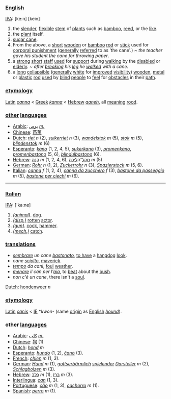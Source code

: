 ===[[English]]===

[[IPA]]: [ke:n] [kein]

#the [[slender]], [[flexible]] [[stem]] of [[plant|plants]] such as [[bamboo]], [[reed]], or the [[like]].
#the [[plant]] itself.
#[[sugar cane]].
#From the above, a [[short]] [[wooden]] or [[bamboo]] [[rod]] or [[stick]] used for [[corporal punishment]] ([[general|generally]] [[refer|referred]] to as 'the cane'.) ~ ''the teacher gave his student the cane for throwing paper''.
#a [[strong]] [[short]] [[staff]] [[use|used]] for [[support]] during [[walk|walking]] by the [[disabled]] or [[elderly]]. ~ ''after [[break|breaking]] his [[leg]] he [[walk|walked]] with a cane''.
#a [[long]] [[collapsible]] ([[general|generally]] [[white]] for [[improve|improved]] [[visibility]]) [[wooden]], [[metal]] or [[plastic]] [[rod]] [[use|used]] by [[blind]] [[people]] to [[feel]] for [[obstacle|obstacles]] in their [[path]].

===[[etymology]]===

[[Latin]] ''[[canna]]'' < [[Greek]] ''[[kanna]]'' < [[Hebrew]] ''[[qaneh]]'', all [[mean|meaning]] [[rood]].

===[[other]] [[language|languages]]===

*[[Arabic]]: [[بوص]] ''[[masculine|m.]]''
*[[Chinese]]: [[芦苇]] 
*[[Dutch]]: ''[[riet]]'' ''n'' (2), ''[[suikerriet]]'' ''n'' (3), ''[[wandelstok]]'' ''m'' (5), ''[[stok]]'' ''m'' (5), ''[[blindenstok]]'' ''m'' (6)
*[[Esperanto]]: ''[[kano]]'' (1, 2, 4, 5), ''[[sukerkano]]'' (3), ''[[promenkano]]'', ''[[promenbastono]]'' (5, 6), ''[[blindulbastono]]'' (6).
*[[Hebrew]]: [[קנה]] ''m'' (1, 2, 4, 6), [[ מקל]]־ה[[ליכה]] ''m'' (5)
*[[German]]: ''[[Rohr]]'' ''n'' (1, 2), ''[[Zuckerrohr]]'' ''n'' (3), ''[[Spazierstock]]'' ''m'' (5, 6).
*[[Italian]]: ''[[canna]]'' ''f'' (1, 2, 4), ''[[canna da zucchero]]'' ''f'' (3), ''[[bastone da passeggio]]'' ''m'' (5), ''[[bastone per ciechi]]'' ''m'' (6).



----

===[[Italian]]===


[[IPA]]: ['ka:ne]

#''[[(animal)]]''. [[dog]]. 
#''[[disparaging|(disp.)]]'' [[rot|rotten]] [[actor]].
#''[[(gun)]]''. [[cock]], [[hammer]].
#''[[mechanics|(mech.)]]'' [[catch]].

===[[translation|translations]]===

*''[[sembrare]] un cane [[bastonare|bastonato]]'', [[to have]] a [[hangdog]] [[look]].
*''cane [[sciogliere|sciolto]]'', [[maverick]].
*''[[tempo]] da cani'', [[foul]] [[weather]].
*''[[menare]] il can per l'[[aia]]'', to [[beat]] about the [[bush]].
*''non c'è un cane'', there isn't a [[soul]].

[[Dutch]]: [[hondenweer]] ''n''

===[[etymology]]===

[[Latin]] ''[[canis]]'' < [[Indoeuropean|IE]] *''kwon-'' (same [[origin]] as [[English]] ''[[hound]]'').

===other [[language|languages]]===

*[[Arabic]]: [[كلب]] ''[[masculine|m.]]''
*[[Chinese]]: [[狗]] (1)
*[[Dutch]]: ''[[hond]]'' ''m''
*[[Esperanto]]: ''[[hundo]]'' (1, 2), ''[[ĉano]]'' (3).
*[[French]]: ''[[chien]]'' ''m'' (1, 3).
*[[German]]: ''[[Hund]]'' ''m'' (1), ''[[gottserbärmlich]] [[spielen|spielender]] [[Darsteller]]'' ''m'' (2), ''[[Schlagbolzen]]'' ''m'' (3). 
*[[Hebrew]]: [[כלב]] ''m'' (1), [[ברז]] ''m'' (3).
*[[Interlingua]]: ''[[can]]'' (1, 3).
*[[Portuguese]]: ''[[cão]]'' ''m'' (1, 3), ''[[cachorro]]'' ''m'' (1).
*[[Spanish]]: ''[[perro]]'' ''m'' (1).